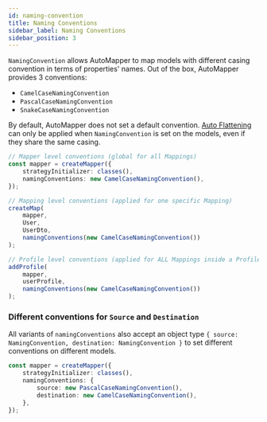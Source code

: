 ```yaml
---
id: naming-convention
title: Naming Conventions
sidebar_label: Naming Conventions
sidebar_position: 3
---
```


`NamingConvention` allows AutoMapper to map models with different casing convention in terms of properties' names. Out of the box, AutoMapper provides 3 conventions:

-   `CamelCaseNamingConvention`
-   `PascalCaseNamingConvention`
-   `SnakeCaseNamingConvention`

By default, AutoMapper does not set a default convention. [Auto Flattening](./auto-flattening) can only be applied when `NamingConvention` is set on the models, even if they share the same casing.

```ts
// Mapper level conventions (global for all Mappings)
const mapper = createMapper({
    strategyInitializer: classes(),
    namingConventions: new CamelCaseNamingConvention(),
});

// Mapping level conventions (applied for one specific Mapping)
createMap(
    mapper,
    User,
    UserDto,
    namingConventions(new CamelCaseNamingConvention())
);

// Profile level conventions (applied for ALL Mappings inside a Profile)
addProfile(
    mapper,
    userProfile,
    namingConventions(new CamelCaseNamingConvention())
);
```

### Different conventions for `Source` and `Destination`

All variants of `namingConventions` also accept an object type `{ source: NamingConvention, destination: NamingConvention }` to set different conventions on different models.

```ts
const mapper = createMapper({
    strategyInitializer: classes(),
    namingConventions: {
        source: new PascalCaseNamingConvention(),
        destination: new CamelCaseNamingConvention(),
    },
});
```
